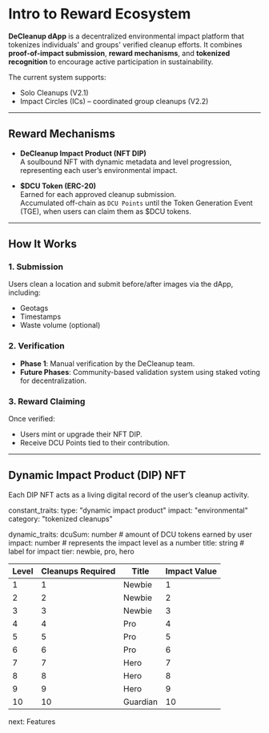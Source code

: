 # Intro to Reward Ecosystem

**DeCleanup dApp** is a decentralized environmental impact platform that tokenizes individuals' and groups' verified cleanup efforts. It combines **proof-of-impact submission**, **reward mechanisms**, and **tokenized recognition** to encourage active participation in sustainability.

The current system supports:
- Solo Cleanups (V2.1)
- Impact Circles (ICs) – coordinated group cleanups (V2.2)

---

## Reward Mechanisms

- **DeCleanup Impact Product (NFT DIP)**  
  A soulbound NFT with dynamic metadata and level progression, representing each user’s environmental impact.

- **$DCU Token (ERC-20)**  
  Earned for each approved cleanup submission.  
  Accumulated off-chain as `DCU Points` until the Token Generation Event (TGE), when users can claim them as $DCU tokens.

---

## How It Works

### 1. Submission
Users clean a location and submit before/after images via the dApp, including:
- Geotags  
- Timestamps  
- Waste volume (optional)

### 2. Verification
- **Phase 1**: Manual verification by the DeCleanup team.
- **Future Phases**: Community-based validation system using staked voting for decentralization.

### 3. Reward Claiming
Once verified:
- Users mint or upgrade their NFT DIP.
- Receive DCU Points tied to their contribution.

---

## Dynamic Impact Product (DIP) NFT

Each DIP NFT acts as a living digital record of the user’s cleanup activity.

constant_traits:
  type: "dynamic impact product"
  impact: "environmental"
  category: "tokenized cleanups"

dynamic_traits:
  dcuSum: number    # amount of DCU tokens earned by user
  impact: number    # represents the impact level as a number
  title: string     # label for impact tier: newbie, pro, hero


| Level | Cleanups Required | Title    | Impact Value |
| ----- | ----------------- | -------- | ------------ |
| 1     | 1                 | Newbie   | 1            |
| 2     | 2                 | Newbie   | 2            |
| 3     | 3                 | Newbie   | 3            |
| 4     | 4                 | Pro      | 4            |
| 5     | 5                 | Pro      | 5            |
| 6     | 6                 | Pro      | 6            |
| 7     | 7                 | Hero     | 7            |
| 8     | 8                 | Hero     | 8            |
| 9     | 9                 | Hero     | 9            |
| 10    | 10                | Guardian | 10           |

<nav className='flex items-center justify-end space-x-2'>
  <ArrowRight />
  <Link href='/overview/features'>next: Features</Link>
</nav>
